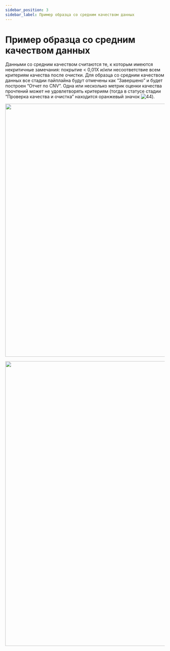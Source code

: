 ```yaml
---
sidebar_position: 3
sidebar_label: Пример образца со средним качеством данных
---
```


# Пример образца со средним качеством данных

Данными со средним качеством считаются те, к которым имеются некритичные замечания: покрытие < 0,01X и/или
несоответствие всем критериям качества после очистки. Для образца со средним качеством данных все стадии
пайплайна будут отмечены как “Завершено” и будет построен “Отчет по CNV”.
Одна или несколько метрик оценки качества прочтений может не удовлетворять критериям (тогда в статусе стадии
“Проверка качества и очистка” находится оранжевый значок ![44](/img/rus/44-warning-status.png)).

<p align="center">
<img src={require('/img/rus/45-main-page-medium-data-quality.png').default} width="800"/>
</p>


<SpecialMarks mark="имеются некритичные замечания к качеству данных" />

<p align="center">
<img src={require('/img/rus/46-cnv-report-medium-quality-data.png').default} width="900"/>
</p>
